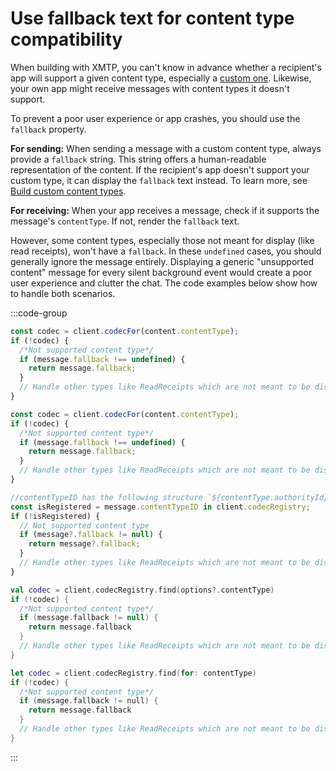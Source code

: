 
<AutoBreadcrumb />

# Use fallback text for content type compatibility

When building with XMTP, you can't know in advance whether a recipient's app will support a given content type, especially a [custom one](/inboxes/content-types/content-types#create-a-custom-content-type). Likewise, your own app might receive messages with content types it doesn't support.

To prevent a poor user experience or app crashes, you should use the `fallback` property.

**For sending:** When sending a message with a custom content type, always provide a `fallback` string. This string offers a human-readable representation of the content. If the recipient's app doesn't support your custom type, it can display the `fallback` text instead. To learn more, see [Build custom content types](/inboxes/content-types/custom).

**For receiving:** When your app receives a message, check if it supports the message's `contentType`. If not, render the `fallback` text.

However, some content types, especially those not meant for display (like read receipts), won't have a `fallback`. In these `undefined` cases, you should generally ignore the message entirely. Displaying a generic "unsupported content" message for every silent background event would create a poor user experience and clutter the chat. The code examples below show how to handle both scenarios.

:::code-group

```js [Browser]
const codec = client.codecFor(content.contentType);
if (!codec) {
  /*Not supported content type*/
  if (message.fallback !== undefined) {
    return message.fallback;
  }
  // Handle other types like ReadReceipts which are not meant to be displayed
}
```

```js [Node]
const codec = client.codecFor(content.contentType);
if (!codec) {
  /*Not supported content type*/
  if (message.fallback !== undefined) {
    return message.fallback;
  }
  // Handle other types like ReadReceipts which are not meant to be displayed
}
```

```jsx [React Native]
//contentTypeID has the following structure `${contentType.authorityId}/${contentType.typeId}:${contentType.versionMajor}.${contentType.versionMinor}`;
const isRegistered = message.contentTypeID in client.codecRegistry;
if (!isRegistered) {
  // Not supported content type
  if (message?.fallback != null) {
    return message?.fallback;
  }
  // Handle other types like ReadReceipts which are not meant to be displayed
}
```

```kotlin [Kotlin]
val codec = client.codecRegistry.find(options?.contentType)
if (!codec) {
  /*Not supported content type*/
  if (message.fallback != null) {
    return message.fallback
  }
  // Handle other types like ReadReceipts which are not meant to be displayed
}
```

```swift [Swift]
let codec = client.codecRegistry.find(for: contentType)
if (!codec) {
  /*Not supported content type*/
  if (message.fallback != null) {
    return message.fallback
  }
  // Handle other types like ReadReceipts which are not meant to be displayed
}
```

:::
